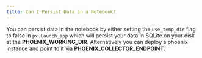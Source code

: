 ```yaml
---
title: Can I Persist Data in a Notebook?
---
```


You can persist data in the notebook by either setting the `use_temp_dir` flag to false in `px.launch_app` which will persist your data in SQLite on your disk at the **PHOENIX\_WORKING\_DIR**. Alternatively you can deploy a phoenix instance and point to it via **PHOENIX\_COLLECTOR\_ENDPOINT**.


